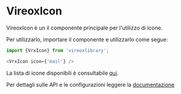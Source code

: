 
<Meta title="VrxIcon/About" />

# VireoxIcon

VireoxIcon è un il componente principale per l'utilizzo di icone.

Per utilizzarlo, importare il componente e utilizzarlo come segue:
```js
import {VrxIcon} from 'vireoxlibrary';

<VrxIcon icon={'mail'} />

```
La lista di icone disponibili è consultabile [qui](https://materialdesignicons.com/).


Per dettagli sulle API e le configurazioni leggere la [documentazione](./?path=/docs/vrxicon--docs)
